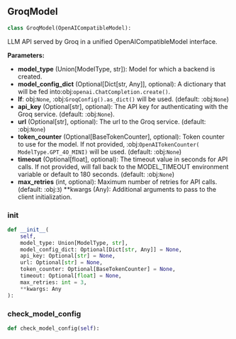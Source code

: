 <a id="camel.models.groq_model"></a>

<a id="camel.models.groq_model.GroqModel"></a>

## GroqModel

```python
class GroqModel(OpenAICompatibleModel):
```

LLM API served by Groq in a unified OpenAICompatibleModel interface.

**Parameters:**

- **model_type** (Union[ModelType, str]): Model for which a backend is created.
- **model_config_dict** (Optional[Dict[str, Any]], optional): A dictionary that will be fed into:obj:`openai.ChatCompletion.create()`.
- **If**: obj:`None`, :obj:`GroqConfig().as_dict()` will be used. (default: :obj:`None`)
- **api_key** (Optional[str], optional): The API key for authenticating with the Groq service. (default: :obj:`None`).
- **url** (Optional[str], optional): The url to the Groq service. (default: :obj:`None`)
- **token_counter** (Optional[BaseTokenCounter], optional): Token counter to use for the model. If not provided, :obj:`OpenAITokenCounter( ModelType.GPT_4O_MINI)` will be used. (default: :obj:`None`)
- **timeout** (Optional[float], optional): The timeout value in seconds for API calls. If not provided, will fall back to the MODEL_TIMEOUT environment variable or default to 180 seconds. (default: :obj:`None`)
- **max_retries** (int, optional): Maximum number of retries for API calls. (default: :obj:`3`) **kwargs (Any): Additional arguments to pass to the client initialization.

<a id="camel.models.groq_model.GroqModel.__init__"></a>

### __init__

```python
def __init__(
    self,
    model_type: Union[ModelType, str],
    model_config_dict: Optional[Dict[str, Any]] = None,
    api_key: Optional[str] = None,
    url: Optional[str] = None,
    token_counter: Optional[BaseTokenCounter] = None,
    timeout: Optional[float] = None,
    max_retries: int = 3,
    **kwargs: Any
):
```

<a id="camel.models.groq_model.GroqModel.check_model_config"></a>

### check_model_config

```python
def check_model_config(self):
```
